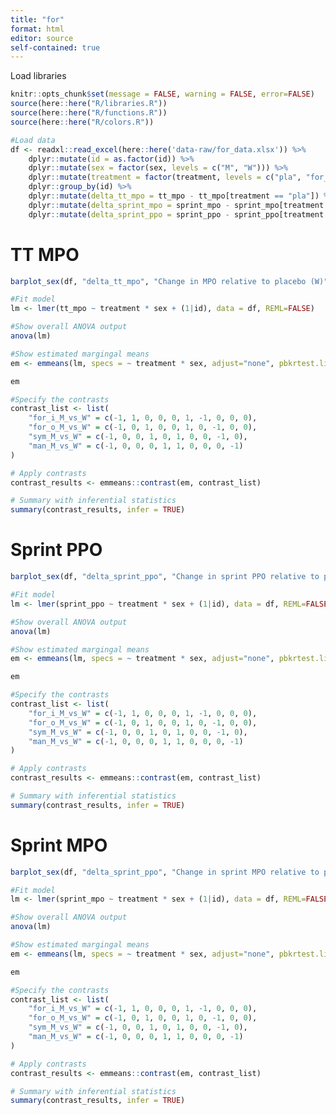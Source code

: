 ```yaml
---
title: "for"
format: html
editor: source
self-contained: true
---
```


Load libraries
```r
knitr::opts_chunk$set(message = FALSE, warning = FALSE, error=FALSE)
source(here::here("R/libraries.R"))
source(here::here("R/functions.R"))
source(here::here("R/colors.R"))
```


```r
#Load data
df <- readxl::read_excel(here::here('data-raw/for_data.xlsx')) %>% 
    dplyr::mutate(id = as.factor(id)) %>% 
    dplyr::mutate(sex = factor(sex, levels = c("M", "W"))) %>%
    dplyr::mutate(treatment = factor(treatment, levels = c("pla", "for_i", "for_o", "sym", "man"))) %>%
    dplyr::group_by(id) %>% 
    dplyr::mutate(delta_tt_mpo = tt_mpo - tt_mpo[treatment == "pla"]) %>% 
    dplyr::mutate(delta_sprint_mpo = sprint_mpo - sprint_mpo[treatment == "pla"]) %>% 
    dplyr::mutate(delta_sprint_ppo = sprint_ppo - sprint_ppo[treatment == "pla"])

```

# TT MPO
```r
barplot_sex(df, "delta_tt_mpo", "Change in MPO relative to placebo (W)")
```

```r
#Fit model
lm <- lmer(tt_mpo ~ treatment * sex + (1|id), data = df, REML=FALSE)

#Show overall ANOVA output
anova(lm)

#Show estimated margingal means
em <- emmeans(lm, specs = ~ treatment * sex, adjust="none", pbkrtest.limit = 5000, lmerTest.limit = 5000)

em

#Specify the contrasts
contrast_list <- list(
    "for_i_M_vs_W" = c(-1, 1, 0, 0, 0, 1, -1, 0, 0, 0),
    "for_o_M_vs_W" = c(-1, 0, 1, 0, 0, 1, 0, -1, 0, 0),
    "sym_M_vs_W" = c(-1, 0, 0, 1, 0, 1, 0, 0, -1, 0),
    "man_M_vs_W" = c(-1, 0, 0, 0, 1, 1, 0, 0, 0, -1)
)

# Apply contrasts
contrast_results <- emmeans::contrast(em, contrast_list)

# Summary with inferential statistics
summary(contrast_results, infer = TRUE)

```

# Sprint PPO
```r
barplot_sex(df, "delta_sprint_ppo", "Change in sprint PPO relative to placebo (W)")
```

```r
#Fit model
lm <- lmer(sprint_ppo ~ treatment * sex + (1|id), data = df, REML=FALSE)

#Show overall ANOVA output
anova(lm)

#Show estimated margingal means
em <- emmeans(lm, specs = ~ treatment * sex, adjust="none", pbkrtest.limit = 5000, lmerTest.limit = 5000)

em

#Specify the contrasts
contrast_list <- list(
    "for_i_M_vs_W" = c(-1, 1, 0, 0, 0, 1, -1, 0, 0, 0),
    "for_o_M_vs_W" = c(-1, 0, 1, 0, 0, 1, 0, -1, 0, 0),
    "sym_M_vs_W" = c(-1, 0, 0, 1, 0, 1, 0, 0, -1, 0),
    "man_M_vs_W" = c(-1, 0, 0, 0, 1, 1, 0, 0, 0, -1)
)

# Apply contrasts
contrast_results <- emmeans::contrast(em, contrast_list)

# Summary with inferential statistics
summary(contrast_results, infer = TRUE)

```

# Sprint MPO
```r
barplot_sex(df, "delta_sprint_ppo", "Change in sprint MPO relative to placebo (W)")
```

```r
#Fit model
lm <- lmer(sprint_mpo ~ treatment * sex + (1|id), data = df, REML=FALSE)

#Show overall ANOVA output
anova(lm)

#Show estimated margingal means
em <- emmeans(lm, specs = ~ treatment * sex, adjust="none", pbkrtest.limit = 5000, lmerTest.limit = 5000)

em

#Specify the contrasts
contrast_list <- list(
    "for_i_M_vs_W" = c(-1, 1, 0, 0, 0, 1, -1, 0, 0, 0),
    "for_o_M_vs_W" = c(-1, 0, 1, 0, 0, 1, 0, -1, 0, 0),
    "sym_M_vs_W" = c(-1, 0, 0, 1, 0, 1, 0, 0, -1, 0),
    "man_M_vs_W" = c(-1, 0, 0, 0, 1, 1, 0, 0, 0, -1)
)

# Apply contrasts
contrast_results <- emmeans::contrast(em, contrast_list)

# Summary with inferential statistics
summary(contrast_results, infer = TRUE)

```
